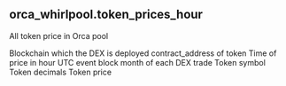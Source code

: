## orca_whirlpool.token_prices_hour 
All token price in Orca pool


<ParamField path="blockchain">
Blockchain which the DEX is deployed
</ParamField>
<ParamField path="contract_address">
contract_address of token
</ParamField>
<ParamField path="hour">
Time of price in hour
</ParamField>
<ParamField path="block_month">
UTC event block month of each DEX trade
</ParamField>
<ParamField path="symbol">
Token symbol
</ParamField>
<ParamField path="decimals">
Token decimals
</ParamField>
<ParamField path="price">
Token price
</ParamField>
